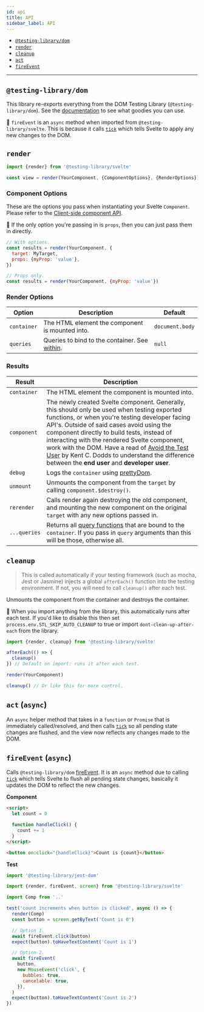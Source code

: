 ```yaml
---
id: api
title: API
sidebar_label: API
---
```


- [`@testing-library/dom`](#testing-library-dom)
- [`render`](#render)
- [`cleanup`](#cleanup)
- [`act`](#act-async)
- [`fireEvent`](#fireevent-async)

---

## `@testing-library/dom`

This library re-exports everything from the DOM Testing Library
(`@testing-library/dom`). See the [documentation](queries/about.mdx) to see what
goodies you can use.

📝 `fireEvent` is an `async` method when imported from
`@testing-library/svelte`. This is because it calls [`tick`][svelte-tick] which
tells Svelte to apply any new changes to the DOM.

## `render`

```js
import {render} from '@testing-library/svelte'

const view = render(YourComponent, {ComponentOptions}, {RenderOptions})
```

### Component Options

These are the options you pass when instantiating your Svelte `Component`.
Please refer to the
[Client-side component API](https://svelte.dev/docs#run-time-client-side-component-api-creating-a-component).

📝 If the only option you're passing in is `props`, then you can just pass them
in directly.

```js
// With options.
const results = render(YourComponent, {
  target: MyTarget,
  props: {myProp: 'value'},
})

// Props only.
const results = render(YourComponent, {myProp: 'value'})
```

### Render Options

| Option      | Description                                                                         | Default         |
| ----------- | ----------------------------------------------------------------------------------- | --------------- |
| `container` | The HTML element the component is mounted into.                                     | `document.body` |
| `queries`   | Queries to bind to the container. See [within](dom-testing-library/api-within.mdx). | `null`          |

### Results

| Result       | Description                                                                                                                                                                                                                                                                                                                                                                                                                                                                                         |
| ------------ | --------------------------------------------------------------------------------------------------------------------------------------------------------------------------------------------------------------------------------------------------------------------------------------------------------------------------------------------------------------------------------------------------------------------------------------------------------------------------------------------------- |
| `container`  | The HTML element the component is mounted into.                                                                                                                                                                                                                                                                                                                                                                                                                                                     |
| `component`  | The newly created Svelte component. Generally, this should only be used when testing exported functions, or when you're testing developer facing API's. Outside of said cases avoid using the component directly to build tests, instead of interacting with the rendered Svelte component, work with the DOM. Have a read of [Avoid the Test User](https://kentcdodds.com/blog/avoid-the-test-user) by Kent C. Dodds to understand the difference between the **end user** and **developer user**. |
| `debug`      | Logs the `container` using [prettyDom](dom-testing-library/api-debugging.mdx/#prettydom).                                                                                                                                                                                                                                                                                                                                                                                                           |
| `unmount`    | Unmounts the component from the `target` by calling `component.$destroy()`.                                                                                                                                                                                                                                                                                                                                                                                                                         |
| `rerender`   | Calls render again destroying the old component, and mounting the new component on the original `target` with any new options passed in.                                                                                                                                                                                                                                                                                                                                                            |
| `...queries` | Returns all [query functions](queries/about.mdx) that are bound to the `container`. If you pass in `query` arguments than this will be those, otherwise all.                                                                                                                                                                                                                                                                                                                                        |

## `cleanup`

> This is called automatically if your testing framework (such as mocha, Jest or
> Jasmine) injects a global `afterEach()` function into the testing environment.
> If not, you will need to call `cleanup()` after each test.

Unmounts the component from the container and destroys the container.

📝 When you import anything from the library, this automatically runs after each
test. If you'd like to disable this then set `process.env.STL_SKIP_AUTO_CLEANUP`
to true or import `dont-clean-up-after-each` from the library.

```js
import {render, cleanup} from '@testing-library/svelte'

afterEach(() => {
  cleanup()
}) // Default on import: runs it after each test.

render(YourComponent)

cleanup() // Or like this for more control.
```

## `act` (`async`)

An `async` helper method that takes in a `function` or `Promise` that is
immediately called/resolved, and then calls [`tick`][svelte-tick] so all pending
state changes are flushed, and the view now reflects any changes made to the
DOM.

## `fireEvent` (`async`)

Calls `@testing-library/dom` [fireEvent](dom-testing-library/api-events.mdx). It
is an `async` method due to calling [`tick`][svelte-tick] which tells Svelte to
flush all pending state changes, basically it updates the DOM to reflect the new
changes.

**Component**

```html
<script>
  let count = 0

  function handleClick() {
    count += 1
  }
</script>

<button on:click="{handleClick}">Count is {count}</button>
```

**Test**

```js
import '@testing-library/jest-dom'

import {render, fireEvent, screen} from '@testing-library/svelte'

import Comp from '..'

test('count increments when button is clicked', async () => {
  render(Comp)
  const button = screen.getByText('Count is 0')

  // Option 1.
  await fireEvent.click(button)
  expect(button).toHaveTextContent('Count is 1')

  // Option 2.
  await fireEvent(
    button,
    new MouseEvent('click', {
      bubbles: true,
      cancelable: true,
    }),
  )
  expect(button).toHaveTextContent('Count is 2')
})
```

[svelte-tick]: https://svelte.dev/docs/svelte#tick
